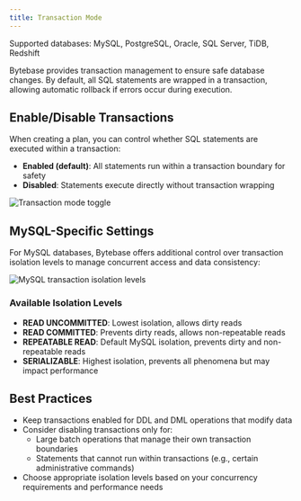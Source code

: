 ```yaml
---
title: Transaction Mode
---
```


<Note>
Supported databases: MySQL, PostgreSQL, Oracle, SQL Server, TiDB, Redshift
</Note>

Bytebase provides transaction management to ensure safe database changes. By default, all SQL statements are wrapped in a transaction, allowing automatic rollback if errors occur during execution.

## Enable/Disable Transactions

When creating a plan, you can control whether SQL statements are executed within a transaction:

- **Enabled (default)**: All statements run within a transaction boundary for safety
- **Disabled**: Statements execute directly without transaction wrapping

![Transaction mode toggle](/content/docs/change-database/transaction-mode/bb-transaction-mode.webp)

## MySQL-Specific Settings

For MySQL databases, Bytebase offers additional control over transaction isolation levels to manage concurrent access and data consistency:

![MySQL transaction isolation levels](/content/docs/change-database/transaction-mode/bb-transaction-mode-mysql.webp)

### Available Isolation Levels

- **READ UNCOMMITTED**: Lowest isolation, allows dirty reads
- **READ COMMITTED**: Prevents dirty reads, allows non-repeatable reads
- **REPEATABLE READ**: Default MySQL isolation, prevents dirty and non-repeatable reads
- **SERIALIZABLE**: Highest isolation, prevents all phenomena but may impact performance

## Best Practices

- Keep transactions enabled for DDL and DML operations that modify data
- Consider disabling transactions only for:
  - Large batch operations that manage their own transaction boundaries
  - Statements that cannot run within transactions (e.g., certain administrative commands)
- Choose appropriate isolation levels based on your concurrency requirements and performance needs
